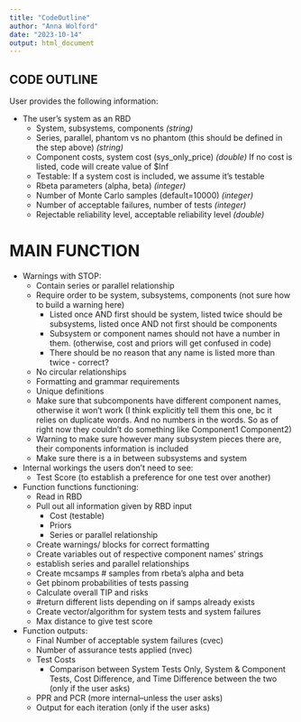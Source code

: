 ```yaml
---
title: "CodeOutline"
author: "Anna Wolford"
date: "2023-10-14"
output: html_document
---
```


## CODE OUTLINE
User provides the following information: 

- The user's system as an RBD
  - System, subsystems, components *(string)*
  - Series, parallel, phantom vs no phantom (this should be defined in the step above) *(string)*
  - Component costs, system cost (sys_only_price) *(double)* If no cost is listed, code will create value of $Inf
  - Testable: If a system cost is included, we assume it's testable
  - Rbeta parameters (alpha, beta) *(integer)*
  - Number of Monte Carlo samples (default=10000) *(integer)*
  - Number of acceptable failures, number of tests *(integer)*
  - Rejectable reliability level, acceptable reliability level *(double)*
    
# MAIN FUNCTION #

- Warnings with STOP:
  <!-- - Must begin with (might not apply now that I changed the formatting) -->
  - Contain series or parallel relationship
  - Require order to be system, subsystems, components (not sure how to build a warning here)
    - Listed once AND first should be system, listed twice should be subsystems, listed once AND not first should be components
    - Subsystem or component names should not have a number in them. (otherwise, cost and priors will get confused in code)
    - There should be no reason that any name is listed more than twice - correct? <!--double check on this. there shouldn't be an interconnected system -->
  - No circular relationships
  - Formatting and grammar requirements
  - Unique definitions
  - Make sure that subcomponents have different component names, otherwise it won't work (I think explicitly tell them this one, bc it relies on duplicate words. And no numbers in the words. So as of right now they couldn't do something like Component1 Component2)
  - Warning to make sure however many subsystem pieces there are, their components information is included
  - Make sure there is a \n in between subsystems and system

- Internal workings the users don't need to see:
  - Test Score (to establish a preference for one test over another)

- Function functions functioning: 
  - Read in RBD
  - Pull out all information given by RBD input 
    - Cost (testable)
    - Priors
    - Series or parallel relationship
  - Create warnings/ blocks for correct formatting
  - Create variables out of respective component names' strings
  - establish series and parallel relationships 
  - Create mcsamps # samples from rbeta's alpha and beta
  - Get pbinom probabilities of tests passing
  - Calculate overall TIP and risks
  - #return different lists depending on if samps already exists 
  - Create vector/algorithm for system tests and system failures
  - Max distance to give test score


- Function outputs:
  - Final Number <!-- min? --> of acceptable system failures (cvec)
  - Number of assurance tests applied (nvec)
  - Test Costs
    - Comparison between System Tests Only, System & Component Tests, Cost Difference, and Time Difference between the two (only if the user asks)
  - PPR and PCR (more internal--unless the user asks) <!-- where to include this in the input? -->
  - Output for each iteration (only if the user asks) <!-- where to include this in the input? -->





